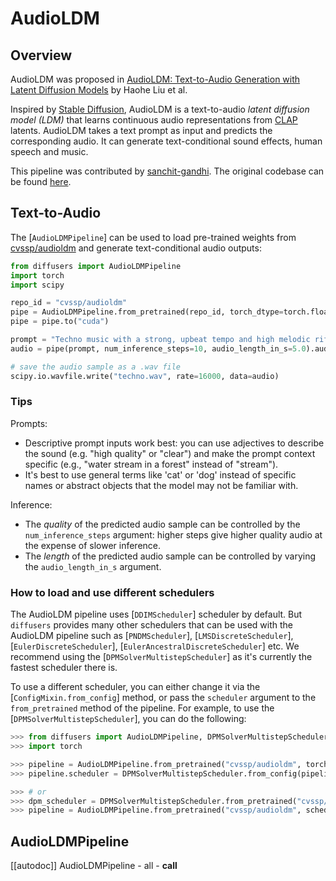 <!--Copyright 2023 The HuggingFace Team. All rights reserved.

Licensed under the Apache License, Version 2.0 (the "License"); you may not use this file except in compliance with
the License. You may obtain a copy of the License at

http://www.apache.org/licenses/LICENSE-2.0

Unless required by applicable law or agreed to in writing, software distributed under the License is distributed on
an "AS IS" BASIS, WITHOUT WARRANTIES OR CONDITIONS OF ANY KIND, either express or implied. See the License for the
specific language governing permissions and limitations under the License.
-->

# AudioLDM

## Overview

AudioLDM was proposed in [AudioLDM: Text-to-Audio Generation with Latent Diffusion Models](https://arxiv.org/abs/2301.12503) by Haohe Liu et al.

Inspired by [Stable Diffusion](https://huggingface.co/docs/diffusers/api/pipelines/stable_diffusion/overview), AudioLDM
is a text-to-audio _latent diffusion model (LDM)_ that learns continuous audio representations from [CLAP](https://huggingface.co/docs/transformers/main/model_doc/clap)
latents. AudioLDM takes a text prompt as input and predicts the corresponding audio. It can generate text-conditional
sound effects, human speech and music.

This pipeline was contributed by [sanchit-gandhi](https://huggingface.co/sanchit-gandhi). The original codebase can be found [here](https://github.com/haoheliu/AudioLDM).

## Text-to-Audio

The [`AudioLDMPipeline`] can be used to load pre-trained weights from [cvssp/audioldm](https://huggingface.co/cvssp/audioldm) and generate text-conditional audio outputs:

```python
from diffusers import AudioLDMPipeline
import torch
import scipy

repo_id = "cvssp/audioldm"
pipe = AudioLDMPipeline.from_pretrained(repo_id, torch_dtype=torch.float16)
pipe = pipe.to("cuda")

prompt = "Techno music with a strong, upbeat tempo and high melodic riffs"
audio = pipe(prompt, num_inference_steps=10, audio_length_in_s=5.0).audios[0]

# save the audio sample as a .wav file
scipy.io.wavfile.write("techno.wav", rate=16000, data=audio)
```

### Tips

Prompts:
* Descriptive prompt inputs work best: you can use adjectives to describe the sound (e.g. "high quality" or "clear") and make the prompt context specific (e.g., "water stream in a forest" instead of "stream").
* It's best to use general terms like 'cat' or 'dog' instead of specific names or abstract objects that the model may not be familiar with.

Inference:
* The _quality_ of the predicted audio sample can be controlled by the `num_inference_steps` argument: higher steps give higher quality audio at the expense of slower inference.
* The _length_ of the predicted audio sample can be controlled by varying the `audio_length_in_s` argument.

### How to load and use different schedulers

The AudioLDM pipeline uses [`DDIMScheduler`] scheduler by default. But `diffusers` provides many other schedulers
that can be used with the AudioLDM pipeline such as [`PNDMScheduler`], [`LMSDiscreteScheduler`], [`EulerDiscreteScheduler`], 
[`EulerAncestralDiscreteScheduler`] etc. We recommend using the [`DPMSolverMultistepScheduler`] as it's currently the fastest
scheduler there is.

To use a different scheduler, you can either change it via the [`ConfigMixin.from_config`]
method, or pass the `scheduler` argument to the `from_pretrained` method of the pipeline. For example, to use the
[`DPMSolverMultistepScheduler`], you can do the following:

```python
>>> from diffusers import AudioLDMPipeline, DPMSolverMultistepScheduler
>>> import torch

>>> pipeline = AudioLDMPipeline.from_pretrained("cvssp/audioldm", torch_dtype=torch.float16)
>>> pipeline.scheduler = DPMSolverMultistepScheduler.from_config(pipeline.scheduler.config)

>>> # or
>>> dpm_scheduler = DPMSolverMultistepScheduler.from_pretrained("cvssp/audioldm", subfolder="scheduler")
>>> pipeline = AudioLDMPipeline.from_pretrained("cvssp/audioldm", scheduler=dpm_scheduler, torch_dtype=torch.float16)
```

## AudioLDMPipeline
[[autodoc]] AudioLDMPipeline
	- all
	- __call__
